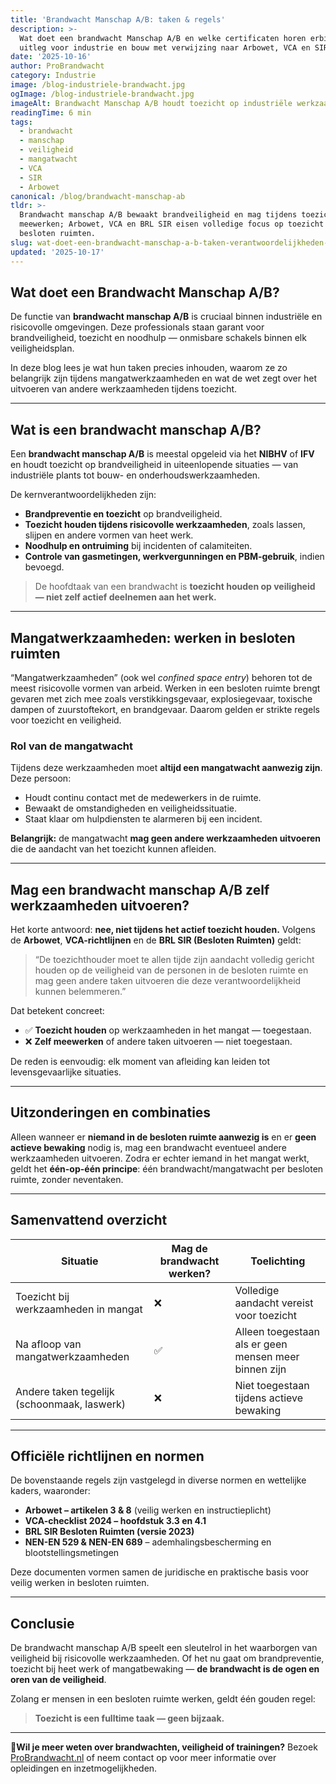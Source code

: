 ```yaml
---
title: 'Brandwacht Manschap A/B: taken & regels'
description: >-
  Wat doet een brandwacht Manschap A/B en welke certificaten horen erbij? Praktische
  uitleg voor industrie en bouw met verwijzing naar Arbowet, VCA en SIR.
date: '2025-10-16'
author: ProBrandwacht
category: Industrie
image: /blog-industriele-brandwacht.jpg
ogImage: /blog-industriele-brandwacht.jpg
imageAlt: Brandwacht Manschap A/B houdt toezicht op industriële werkzaamheden
readingTime: 6 min
tags:
  - brandwacht
  - manschap
  - veiligheid
  - mangatwacht
  - VCA
  - SIR
  - Arbowet
canonical: /blog/brandwacht-manschap-ab
tldr: >-
  Brandwacht manschap A/B bewaakt brandveiligheid en mag tijdens toezicht nooit
  meewerken; Arbowet, VCA en BRL SIR eisen volledige focus op toezicht in
  besloten ruimten.
slug: wat-doet-een-brandwacht-manschap-a-b-taken-verantwoordelijkheden-en-regels
updated: '2025-10-17'
---
```


## Wat doet een Brandwacht Manschap A/B?

De functie van **brandwacht manschap A/B** is cruciaal binnen industriële en risicovolle omgevingen. Deze professionals staan garant voor brandveiligheid, toezicht en noodhulp — onmisbare schakels binnen elk veiligheidsplan.

In deze blog lees je wat hun taken precies inhouden, waarom ze zo belangrijk zijn tijdens mangatwerkzaamheden en wat de wet zegt over het uitvoeren van andere werkzaamheden tijdens toezicht.

---

##  Wat is een brandwacht manschap A/B?

Een **brandwacht manschap A/B** is meestal opgeleid via het **NIBHV** of **IFV** en houdt toezicht op brandveiligheid in uiteenlopende situaties — van industriële plants tot bouw- en onderhoudswerkzaamheden.

De kernverantwoordelijkheden zijn:

-  **Brandpreventie en toezicht** op brandveiligheid.
-  **Toezicht houden tijdens risicovolle werkzaamheden**, zoals lassen, slijpen en andere vormen van heet werk.
-  **Noodhulp en ontruiming** bij incidenten of calamiteiten.
-  **Controle van gasmetingen, werkvergunningen en PBM-gebruik**, indien bevoegd.

>  De hoofdtaak van een brandwacht is **toezicht houden op veiligheid — niet zelf actief deelnemen aan het werk.**

---

##  Mangatwerkzaamheden: werken in besloten ruimten

“Mangatwerkzaamheden” (ook wel *confined space entry*) behoren tot de meest risicovolle vormen van arbeid. Werken in een besloten ruimte brengt gevaren met zich mee zoals verstikkingsgevaar, explosiegevaar, toxische dampen of zuurstoftekort, en brandgevaar. Daarom gelden er strikte regels voor toezicht en veiligheid.

### Rol van de mangatwacht

Tijdens deze werkzaamheden moet **altijd een mangatwacht aanwezig zijn**. Deze persoon:

- Houdt continu contact met de medewerkers in de ruimte.
- Bewaakt de omstandigheden en veiligheidssituatie.
- Staat klaar om hulpdiensten te alarmeren bij een incident.

 **Belangrijk:** de mangatwacht **mag geen andere werkzaamheden uitvoeren** die de aandacht van het toezicht kunnen afleiden.

---

##  Mag een brandwacht manschap A/B zelf werkzaamheden uitvoeren?

Het korte antwoord: **nee, niet tijdens het actief toezicht houden.** Volgens de **Arbowet**, **VCA-richtlijnen** en de **BRL SIR (Besloten Ruimten)** geldt:

> “De toezichthouder moet te allen tijde zijn aandacht volledig gericht houden op de veiligheid van de personen in de besloten ruimte en mag geen andere taken uitvoeren die deze verantwoordelijkheid kunnen belemmeren.”

Dat betekent concreet:

- ✅ **Toezicht houden** op werkzaamheden in het mangat — toegestaan.
- ❌ **Zelf meewerken** of andere taken uitvoeren — niet toegestaan.

De reden is eenvoudig: elk moment van afleiding kan leiden tot levensgevaarlijke situaties.

---

##  Uitzonderingen en combinaties

Alleen wanneer er **niemand in de besloten ruimte aanwezig is** en er **geen actieve bewaking** nodig is, mag een brandwacht eventueel andere werkzaamheden uitvoeren. Zodra er echter iemand in het mangat werkt, geldt het **één-op-één principe**: één brandwacht/mangatwacht per besloten ruimte, zonder neventaken.

---

##  Samenvattend overzicht

| Situatie | Mag de brandwacht werken? | Toelichting |
| --- | --- | --- |
| Toezicht bij werkzaamheden in mangat | ❌ | Volledige aandacht vereist voor toezicht |
| Na afloop van mangatwerkzaamheden | ✅ | Alleen toegestaan als er geen mensen meer binnen zijn |
| Andere taken tegelijk (schoonmaak, laswerk) | ❌ | Niet toegestaan tijdens actieve bewaking |

---

##  Officiële richtlijnen en normen

De bovenstaande regels zijn vastgelegd in diverse normen en wettelijke kaders, waaronder:

- **Arbowet – artikelen 3 & 8** (veilig werken en instructieplicht)
- **VCA-checklist 2024 – hoofdstuk 3.3 en 4.1**
- **BRL SIR Besloten Ruimten (versie 2023)**
- **NEN-EN 529 & NEN-EN 689** – ademhalingsbescherming en blootstellingsmetingen

Deze documenten vormen samen de juridische en praktische basis voor veilig werken in besloten ruimten.

---

##  Conclusie

De brandwacht manschap A/B speelt een sleutelrol in het waarborgen van veiligheid bij risicovolle werkzaamheden. Of het nu gaat om brandpreventie, toezicht bij heet werk of mangatbewaking — **de brandwacht is de ogen en oren van de veiligheid**.

Zolang er mensen in een besloten ruimte werken, geldt één gouden regel:

> **Toezicht is een fulltime taak — geen bijzaak.**

---

**📍Wil je meer weten over brandwachten, veiligheid of trainingen?** Bezoek [ProBrandwacht.nl](https://www.probrandwacht.nl) of neem contact op voor meer informatie over opleidingen en inzetmogelijkheden.
